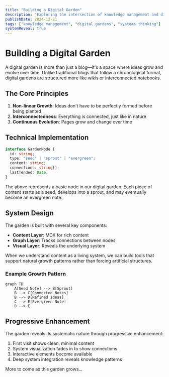 ```yaml
---
title: "Building a Digital Garden"
description: "Exploring the intersection of knowledge management and digital spaces."
publishDate: 2024-12-21
tags: ["knowledge management", "digital gardens", "systems thinking"]
systemReveal: true
---
```


# Building a Digital Garden

A digital garden is more than just a blog—it's a space where ideas grow and evolve over time. Unlike traditional blogs that follow a chronological format, digital gardens are structured more like wikis or interconnected notebooks.

## The Core Principles

1. **Non-linear Growth**: Ideas don't have to be perfectly formed before being planted
2. **Interconnectedness**: Everything is connected, just like in nature
3. **Continuous Evolution**: Pages grow and change over time

## Technical Implementation

```typescript
interface GardenNode {
  id: string;
  type: "seed" | "sprout" | "evergreen";
  content: string;
  connections: string[];
  lastTended: Date;
}
```

The above represents a basic node in our digital garden. Each piece of content starts as a seed, develops into a sprout, and may eventually become an evergreen note.

## System Design

The garden is built with several key components:

- **Content Layer**: MDX for rich content
- **Graph Layer**: Tracks connections between nodes
- **Visual Layer**: Reveals the underlying system

When we understand content as a living system, we can build tools that support natural growth patterns rather than forcing artificial structures.

### Example Growth Pattern

```mermaid
graph TD
    A[Seed Note] --> B[Sprout]
    B --> C[Connected Notes]
    B --> D[Refined Ideas]
    C --> E[Evergreen Note]
    D --> E
```

## Progressive Enhancement

The garden reveals its systematic nature through progressive enhancement:

1. First visit shows clean, minimal content
2. System visualization fades in to show connections
3. Interactive elements become available
4. Deep system integration reveals knowledge patterns

More to come as this garden grows...
